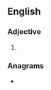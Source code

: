 {{also|brüsker}}
==English==

===Adjective===
{{head|en|comparative adjective}}

# {{en-comparative of|brusk}}

===Anagrams===
* {{anagrams|en|a=bekrrsu|burerks}}